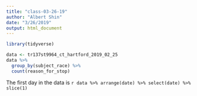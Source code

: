 ```yaml
---
title: "class-03-26-19"
author: "Albert Shin"
date: "3/26/2019"
output: html_document
---
```

```r
library(tidyverse)
```

```r
data <- tr137st9964_ct_hartford_2019_02_25
data %>% 
  group_by(subject_race) %>% 
  count(reason_for_stop)

```

The first day in the data is `r data %>% arrange(date) %>% select(date) %>% slice(1)`